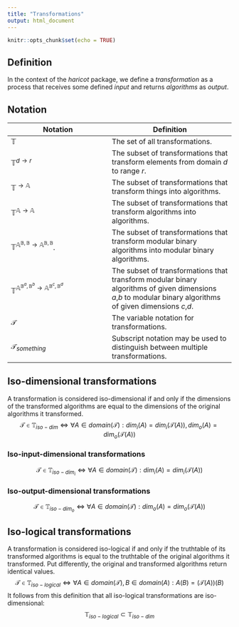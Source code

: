 ```yaml
---
title: "Transformations"
output: html_document
---
```


```r
knitr::opts_chunk$set(echo = TRUE)
```

## Definition

In the context of the *haricot* package, we define a *transformation* as a process that receives some defined *input* and returns *algorithms* as *output*. 

## Notation

Notation | Definition
---------|-----------
$\mathbb{T}$ | The set of all transformations.
$\mathbb{T}^{d \rightarrow r}$ | The subset of transformations that transform elements from domain $d$ to range $r$.
$\mathbb{T}^{\rightarrow \mathbb{A}}$ | The subset of transformations that transform things into algorithms.
$\mathbb{T}^{\mathbb{A} \rightarrow \mathbb{A}}$ | The subset of transformations that transform algorithms into algorithms.
$\mathbb{T}^{\mathbb{A}^{\mathbb{B},\mathbb{B}} \rightarrow \mathbb{A}^{\mathbb{B},\mathbb{B}}}$. | The subset of transformations that transform modular binary algorithms into modular binary algorithms.
$\mathbb{T}^{\mathbb{A}^{\mathbb{B}^{a},\mathbb{B}^{b}} \rightarrow \mathbb{A}^{\mathbb{B}^{c},\mathbb{B}^{d}}}$ | The subset of transformations that transform modular binary algorithms of given dimensions $a$,$b$ to modular binary algorithms of given dimensions $c$,$d$.
$\mathcal{T}$ | The variable notation for transformations. 
$\mathcal{T}_{something}$ | Subscript notation may be used to distinguish between multiple transformations.  

## Iso-dimensional transformations

A transformation is considered iso-dimensional if and only if the dimensions of the transformed algorithms are equal to the dimensions of the original algorithms it transformed.
$$ \mathcal{T} \in \mathbb{T}_{iso-dim} \Longleftrightarrow \forall A \in domain(\mathcal{T}): dim_{i}(A)=dim_{i}(\mathcal{T}(A)),dim_{o}(A)=dim_{o}(\mathcal{T}(A)) $$

### Iso-input-dimensional transformations

$$ \mathcal{T} \in \mathbb{T}_{iso-dim_{i}} \Longleftrightarrow \forall A \in domain(\mathcal{T}): dim_{i}(A)=dim_{i}(\mathcal{T}(A)) $$

### Iso-output-dimensional transformations

$$ \mathcal{T} \in \mathbb{T}_{iso-dim_{o}} \Longleftrightarrow \forall A \in domain(\mathcal{T}): dim_{o}(A)=dim_{o}(\mathcal{T}(A)) $$

## Iso-logical transformations

A transformation is considered iso-logical if and only if the truthtable of its transformed algorithms is equal to the truthtable of the original algorithms it transformed. Put differently, the original and transformed algorithms return identical values.  
$$ \mathcal{T} \in \mathbb{T}_{iso-logical} \Longleftrightarrow \forall A \in domain(\mathcal{T}),B \in domain(A): A(B)=(\mathcal{T}(A))(B) $$
It follows from this definition that all iso-logical transformations are iso-dimensional:
$$\mathbb{T}_{iso-logical} \subset \mathbb{T}_{iso-dim}$$
